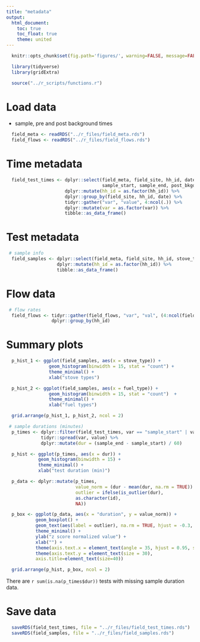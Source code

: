 ```yaml
---
title: "metadata"
output:
  html_document:
    toc: true
    toc_float: true
    theme: united
---
```


```r
  knitr::opts_chunk$set(fig.path='figures/', warning=FALSE, message=FALSE, cache=FALSE)
```

```r
  library(tidyverse)
  library(gridExtra)
```

```r
  source("../r_scripts/functions.r")
```

# Load data

* sample, pre and post background times

```r
  field_meta <- readRDS("../r_files/field_meta.rds")
  field_flows <- readRDS("../r_files/field_flows.rds")
```

# Time metadata

```r
  field_test_times <- dplyr::select(field_meta, field_site, hh_id, date, pre_bkgd_start, pre_bkgd_end,
                                    sample_start, sample_end, post_bkgd_start, post_bkgd_end) %>%
                      dplyr::mutate(hh_id = as.factor(hh_id)) %>%
                      dplyr::group_by(field_site, hh_id, date) %>%
                      tidyr::gather("var", "value", 4:ncol(.)) %>%
                      dplyr::mutate(var = as.factor(var)) %>%
                      tibble::as_data_frame()
```

# Test metadata

```r
 # sample info
  field_samples <- dplyr::select(field_meta, field_site, hh_id, stove_type, fuel_type) %>%
                   dplyr::mutate(hh_id = as.factor(hh_id)) %>%
                   tibble::as_data_frame()
```

# Flow data

```r
 # flow rates
  field_flows <- tidyr::gather(field_flows, "var", "val", (4:ncol(field_flows)-1)) %>%
                 dplyr::group_by(hh_id)
```

# Summary plots

```r
  p_hist_1 <- ggplot(field_samples, aes(x = stove_type)) +
                geom_histogram(binwidth = 15, stat = "count") +
                theme_minimal() +
                xlab("stove types")

  p_hist_2 <- ggplot(field_samples, aes(x = fuel_type)) +
                geom_histogram(binwidth = 15, stat = "count")  +
                theme_minimal() +
                xlab("fuel types")

  grid.arrange(p_hist_1, p_hist_2, ncol = 2)
```

```r
 # sample durations (minutes)
  p_times <- dplyr::filter(field_test_times, var == "sample_start" | var == "sample_end") %>%
             tidyr::spread(var, value) %>%
             dplyr::mutate(dur = (sample_end - sample_start) / 60)
```

```r
  p_hist <- ggplot(p_times, aes(x = dur)) +
            geom_histogram(binwidth = 15) +
            theme_minimal() +
            xlab("test duration (min)")

  p_data <- dplyr::mutate(p_times,
                          value_norm = (dur - mean(dur, na.rm = TRUE)) / sd(dur, na.rm = TRUE),
                          outlier = ifelse(is_outlier(dur),
                          as.character(id),
                          NA))

  p_box <- ggplot(p_data, aes(x = "duration", y = value_norm)) +
           geom_boxplot() +
           geom_text(aes(label = outlier), na.rm = TRUE, hjust = -0.3, size = 4) +
           theme_minimal() +
           ylab("z score normalized value") +
           xlab("") +
           theme(axis.text.x = element_text(angle = 35, hjust = 0.95, size = 30)) +
           theme(axis.text.y = element_text(size = 30),
           axis.title=element_text(size=40))

  grid.arrange(p_hist, p_box, ncol = 2)
```

There are `r sum(is.na(p_times$dur))` tests with missing sample duration data.

# Save data

```r
  saveRDS(field_test_times, file = "../r_files/field_test_times.rds")
  saveRDS(field_samples, file = "../r_files/field_samples.rds")
```